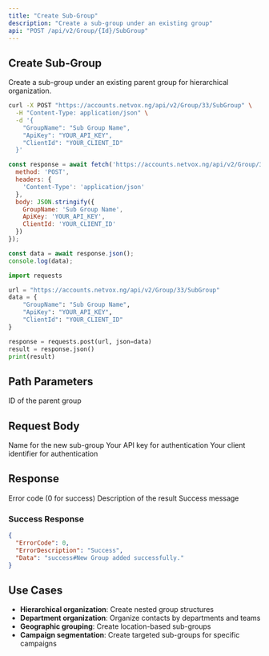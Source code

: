 ```yaml
---
title: "Create Sub-Group"
description: "Create a sub-group under an existing group"
api: "POST /api/v2/Group/{Id}/SubGroup"
---
```


## Create Sub-Group

Create a sub-group under an existing parent group for hierarchical organization.

<CodeGroup>

```bash cURL
curl -X POST "https://accounts.netvox.ng/api/v2/Group/33/SubGroup" \
  -H "Content-Type: application/json" \
  -d '{
    "GroupName": "Sub Group Name",
    "ApiKey": "YOUR_API_KEY",
    "ClientId": "YOUR_CLIENT_ID"
  }'
```

```javascript JavaScript
const response = await fetch('https://accounts.netvox.ng/api/v2/Group/33/SubGroup', {
  method: 'POST',
  headers: {
    'Content-Type': 'application/json'
  },
  body: JSON.stringify({
    GroupName: 'Sub Group Name',
    ApiKey: 'YOUR_API_KEY',
    ClientId: 'YOUR_CLIENT_ID'
  })
});

const data = await response.json();
console.log(data);
```

```python Python
import requests

url = "https://accounts.netvox.ng/api/v2/Group/33/SubGroup"
data = {
    "GroupName": "Sub Group Name",
    "ApiKey": "YOUR_API_KEY",
    "ClientId": "YOUR_CLIENT_ID"
}

response = requests.post(url, json=data)
result = response.json()
print(result)
```

</CodeGroup>

## Path Parameters

<ParamField path="Id" type="number" required>
  ID of the parent group
</ParamField>

## Request Body

<ParamField body="GroupName" type="string" required>
  Name for the new sub-group
</ParamField>

<ParamField body="ApiKey" type="string" required>
  Your API key for authentication
</ParamField>

<ParamField body="ClientId" type="string" required>
  Your client identifier for authentication
</ParamField>

## Response

<ResponseField name="ErrorCode" type="number">
  Error code (0 for success)
</ResponseField>

<ResponseField name="ErrorDescription" type="string">
  Description of the result
</ResponseField>

<ResponseField name="Data" type="string">
  Success message
</ResponseField>

### Success Response

```json
{
  "ErrorCode": 0,
  "ErrorDescription": "Success",
  "Data": "success#New Group added successfully."
}
```

## Use Cases

- **Hierarchical organization**: Create nested group structures
- **Department organization**: Organize contacts by departments and teams
- **Geographic grouping**: Create location-based sub-groups
- **Campaign segmentation**: Create targeted sub-groups for specific campaigns
